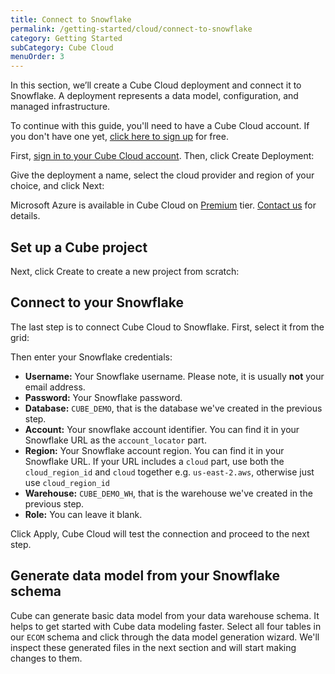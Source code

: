 ```yaml
---
title: Connect to Snowflake
permalink: /getting-started/cloud/connect-to-snowflake
category: Getting Started
subCategory: Cube Cloud
menuOrder: 3
---
```


In this section, we’ll create a Cube Cloud deployment and connect it to Snowflake. 
A deployment represents a data model, configuration, and managed infrastructure.

To continue with this guide, you'll need to have a Cube Cloud account. If you
don't have one yet, [click here to sign up][cube-cloud-signup] for free.

First, [sign in to your Cube Cloud account][cube-cloud-signin]. Then,
click&nbsp;<Btn>Create Deployment</Btn>:

Give the deployment a name, select the cloud provider and region of your choice,
and click <Btn>Next</Btn>:

<Screenshot
  alt="Cube Cloud Create Deployment Screen"
  src="https://ucarecdn.com/2338323e-0db8-4224-8e7a-3b4daf9c60ec/"
/>

<SuccessBox>

Microsoft Azure is available in Cube Cloud on
[Premium](https://cube.dev/pricing) tier. [Contact us](https://cube.dev/contact)
for details.

</SuccessBox>

## Set up a Cube project

Next, click <Btn>Create</Btn> to create a new project from scratch:

<Screenshot
  alt="Cube Cloud Upload Project Screen"
  src="https://ucarecdn.com/46b72b61-b650-4271-808d-55203f1c8d8b/"
/>

## Connect to your Snowflake 

The last step is to connect Cube Cloud to Snowflake. First, select it from the grid:

<Screenshot
  alt="Cube Cloud Setup Database Screen"
  src="https://ucarecdn.com/1d656ba9-dd83-4ff4-a59e-8b5f97a9ddcc/"
/>

Then enter your Snowflake credentials:

- **Username:** Your Snowflake username. Please note, it is usually **not** your email address.
- **Password:** Your Snowflake password.
- **Database:** `CUBE_DEMO`, that is the database we've created in the previous step.
- **Account:** Your snowflake account identifier. You can find it in your Snowflake URL as the `account_locator` part.
- **Region:** Your Snowflake account region. You can find it in your Snowflake URL. If your URL includes a `cloud` part, use both the `cloud_region_id` and `cloud` together e.g. `us-east-2.aws`, otherwise just use `cloud_region_id`
- **Warehouse:** `CUBE_DEMO_WH`, that is the warehouse we've created in the previous step.
- **Role:** You can leave it blank.

Click <Btn>Apply</Btn>, Cube Cloud will test the connection and proceed to the next step.

## Generate data model from your Snowflake schema

Cube can generate basic data model from your data warehouse schema. It helps to get started with Cube data modeling faster.
Select all four tables in our `ECOM` schema and click through the data model generation wizard. We'll inspect these generated files in the next section and will start making changes to them.

[aws-docs-sec-group]:
  https://docs.aws.amazon.com/vpc/latest/userguide/security-groups.html
[aws-docs-sec-group-rule]:
  https://docs.aws.amazon.com/vpc/latest/userguide/security-group-rules.html
[cube-cloud-signin]: https://cubecloud.dev/auth
[cube-cloud-signup]: https://cubecloud.dev/auth/signup
[ref-conf-db]: /config/databases
[ref-getting-started-cloud-generate-models]:
  /getting-started/cloud/generate-models
